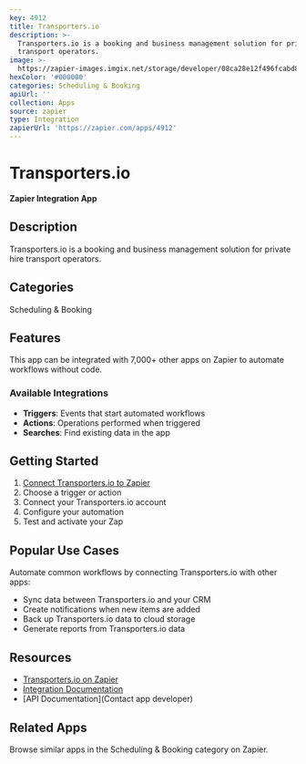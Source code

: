 ```yaml
---
key: 4912
title: Transporters.io
description: >-
  Transporters.io is a booking and business management solution for private hire
  transport operators.
image: >-
  https://zapier-images.imgix.net/storage/developer/08ca28e12f496fcabd8e3ad75c556140_2.png?auto=format%2Ccompress&ixlib=python-3.0.0&q=50
hexColor: '#000000'
categories: Scheduling & Booking
apiUrl: ''
collection: Apps
source: zapier
type: Integration
zapierUrl: 'https://zapier.com/apps/4912'
---
```

# Transporters.io

**Zapier Integration App**

## Description

Transporters.io is a booking and business management solution for private hire transport operators.

## Categories

Scheduling & Booking

## Features

This app can be integrated with 7,000+ other apps on Zapier to automate workflows without code.

### Available Integrations

- **Triggers**: Events that start automated workflows
- **Actions**: Operations performed when triggered
- **Searches**: Find existing data in the app

## Getting Started

1. [Connect Transporters.io to Zapier](https://zapier.com/apps/4912)
2. Choose a trigger or action
3. Connect your Transporters.io account
4. Configure your automation
5. Test and activate your Zap

## Popular Use Cases

Automate common workflows by connecting Transporters.io with other apps:

- Sync data between Transporters.io and your CRM
- Create notifications when new items are added
- Back up Transporters.io data to cloud storage
- Generate reports from Transporters.io data

## Resources

- [Transporters.io on Zapier](https://zapier.com/apps/4912)
- [Integration Documentation](https://zapier.com/apps/4912/integrations)
- [API Documentation](Contact app developer)

## Related Apps

Browse similar apps in the Scheduling & Booking category on Zapier.
